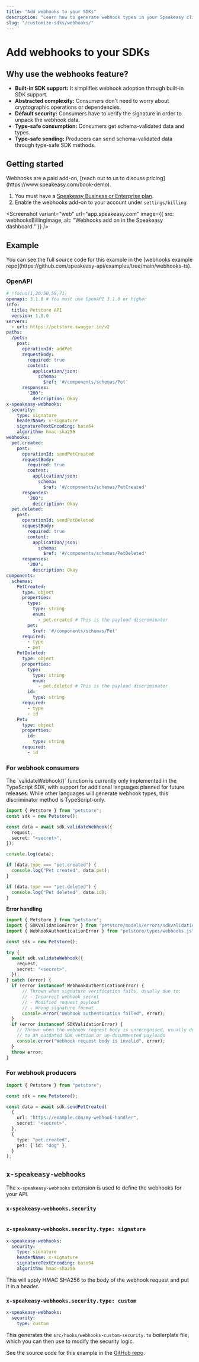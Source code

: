 ```yaml
---
title: "Add webhooks to your SDKs"
description: "Learn how to generate webhook types in your Speakeasy client SDKs and define incoming webhook requests and responses for consistent API interactions."
slug: "/customize-sdks/webhooks/"
---
```





# Add webhooks to your SDKs

## Why use the webhooks feature?

* **Built-in SDK support:** It simplifies webhook adoption through built-in SDK support.
* **Abstracted complexity:** Consumers don't need to worry about cryptographic operations or dependencies.
* **Default security:** Consumers have to verify the signature in order to unpack the webhook data.
* **Type-safe consumption:** Consumers get schema-validated data and types.
* **Type-safe sending:** Producers can send schema-validated data through type-safe SDK methods.

## Getting started

<Callout title="Info" type="info">
  Webhooks are a paid add-on, [reach out to us to discuss pricing](https://www.speakeasy.com/book-demo).
</Callout>

1. You must have a [Speakeasy Business or Enterprise plan](/pricing).
2. Enable the webhooks add-on to your account under `settings/billing`:

<Screenshot
  variant="web"
  url="app.speakeasy.com"
  image={{
    src: webhooksBillingImage,
    alt: "Webhooks add on in the Speakeasy dashboard."
  }}
/>

## Example

<Callout title="GitHub example source code" type="info">
  You can see the full source code for this example in the [webhooks example repo](https://github.com/speakeasy-api/examples/tree/main/webhooks-ts).
</Callout>

### OpenAPI

```yaml
# !focus(1,20:50,59,71)
openapi: 3.1.0 # You must use OpenAPI 3.1.0 or higher
info:
  title: Petstore API
  version: 1.0.0
servers:
  - url: https://petstore.swagger.io/v2
paths:
  /pets:
    post:
      operationId: addPet
      requestBody:
        required: true
        content:
          application/json: 
            schema:
              $ref: '#/components/schemas/Pet'
      responses:
        '200':
          description: Okay
x-speakeasy-webhooks:
  security:
    type: signature
    headerName: x-signature
    signatureTextEncoding: base64
    algorithm: hmac-sha256
webhooks:
  pet.created:
    post:
      operationId: sendPetCreated
      requestBody:
        required: true
        content:
          application/json: 
            schema:
              $ref: '#/components/schemas/PetCreated'
      responses:
        '200':
          description: Okay
  pet.deleted:
    post:
      operationId: sendPetDeleted
      requestBody:
        required: true
        content:
          application/json: 
            schema:
              $ref: '#/components/schemas/PetDeleted'
      responses:
        '200':
          description: Okay
components:
  schemas:
    PetCreated:
      type: object
      properties:
        type:
          type: string
          enum:
            - pet.created # This is the payload discriminator
        pet:
          $ref: '#/components/schemas/Pet'
      required:
        - type
        - pet
    PetDeleted:
      type: object
      properties:
        type:
          type: string
          enum:
            - pet.deleted # This is the payload discriminator
        id:
          type: string
      required:
        - type
        - id
    Pet:
      type: object
      properties:
        id:
          type: string
      required:
        - id
```

### For webhook consumers

<Callout title="">
The `validateWebhook()` function is currently only implemented in the TypeScript SDK, with support for additional languages planned for future releases. While other languages will generate webhook types, this discriminator method is TypeScript-only.
</Callout>

```typescript
import { Petstore } from "petstore";
const sdk = new Petstore();

const data = await sdk.validateWebhook({
  request,
  secret: "<secret>",
});

console.log(data);

if (data.type === "pet.created") {
  console.log("Pet created", data.pet);
}

if (data.type === "pet.deleted") {
  console.log("Pet deleted", data.id);
}
```

**Error handling**

```typescript
import { Petstore } from "petstore";
import { SDKValidationError } from "petstore/models/errors/sdkvalidationerror.js";
import { WebhookAuthenticationError } from "petstore/types/webhooks.js";

const sdk = new Petstore();

try {
  await sdk.validateWebhook({
    request,
    secret: "<secret>",
  });
} catch (error) {
  if (error instanceof WebhookAuthenticationError) {
      // Thrown when signature verification fails, usually due to:
      // - Incorrect webhook secret
      // - Modified request payload
      // - Wrong signature format
      console.error("Webhook authentication failed", error);
  }
  if (error instanceof SDKValidationError) {
    // Thrown when the webhook request body is unrecognised, usually due 
    // to an outdated SDK version or un-docummented payloads
    console.error("Webhook request body is invalid", error);
  }
  throw error;
}

```

### For webhook producers

```typescript
import { Petstore } from "petstore";

const sdk = new Petstore();

const data = await sdk.sendPetCreated(
  {
    url: "https://example.com/my-webhook-handler",
    secret: "<secret>",
  },
  {
    type: "pet.created",
    pet: { id: "dog" },
  }
);
```

## `x-speakeasy-webhooks`

The `x-speakeasy-webhooks` extension is used to define the webhooks for your API.

<Table
  data={[
    { property: "`security`", type: "`WebhookSecurity`", description: "The security configuration for the webhooks." }
  ]}
  columns={[
    { key: "property", header: "Property" },
    { key: "type", header: "Type" },
    { key: "description", header: "Description" }
  ]}
/>

### `x-speakeasy-webhooks.security`

<Table
  data={[
    { property: "`type`", type: "`string`", description: "The type of security to use for the webhooks. Valid values are `signature` and `custom`." },
    { property: "`headerName`", type: "`string`", description: "The name of the header to use for the security token / signature." },
    { property: "`signatureTextEncoding`", type: "`string`", description: "The text encoding of the signature. Applicable to `type: signature`." },
    { property: "`algorithm`", type: "`string`", description: "The algorithm to use for the signature. Valid values are: `hmac-sha256`." }
  ]}
  columns={[
    { key: "property", header: "Property" },
    { key: "type", header: "Type" },
    { key: "description", header: "Description" }
  ]}
/>

### `x-speakeasy-webhooks.security.type: signature`

```yaml
x-speakeasy-webhooks:
  security:
    type: signature
    headerName: x-signature
    signatureTextEncoding: base64
    algorithm: hmac-sha256
```

This will apply HMAC SHA256 to the body of the webhook request and put it in a header.

### `x-speakeasy-webhooks.security.type: custom`

```yaml
x-speakeasy-webhooks:
  security:
    type: custom
```

This generates the `src/hooks/webhooks-custom-security.ts` boilerplate file, which you can then use to modify the security logic.

See the source code for this example in the [GitHub repo](https://github.com/speakeasy-api/examples/tree/main/webhooks-custom-security-ts).
